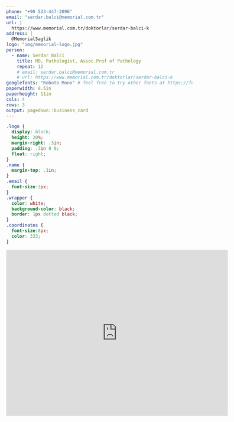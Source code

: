 ```yaml
---
phone: "+90 533-447-2096"
email: "serdar.balci@memorial.com.tr"
url: | 
  https://www.memorial.com.tr/doktorlar/serdar-balci-k
address: |
  @MemorialSaglik
logo: "img/memorial-logo.jpg"
person: 
  - name: Serdar Balci
    title: MD, Pathologist, Assoc.Prof of Pathology
    repeat: 12
    # email: serdar.balci@memorial.com.tr
    # url: https://www.memorial.com.tr/doktorlar/serdar-balci-k
googlefonts: "Roboto Mono" # feel free to try other fonts at https://fonts.google.com
paperwidth: 8.5in
paperheight: 11in
cols: 4
rows: 3
output: pagedown::business_card
---
```


<!-- if you prefer you can create cards in markdown instead of YAML declaration -->

<!-- ::: {.wrapper data-repeat="12"} -->
<!-- [Serdar Balcı]{slot="name"} -->
<!-- [Doç. Dr., Patoloji Uzmanı]{slot="title"} -->
<!-- [drserdarbalci@gmail.com]{slot="email"} -->
<!-- ::: -->


<!-- if you prefer black text on white background, set eval=TRUE on the chunk below -->

```css
.logo {
  display: block;
  height: 20%;
  margin-right: .3in;
  padding: .3in 0 0;
  float: right;
}
.name {
  margin-top: .1in;
}
.email {
  font-size:3px;
}
.wrapper {
  color: white;
  background-color: black;
  border: 1px dotted black;
}
.coordinates {
  font-size:8px;
  color: 333;
}
```


<iframe src="https://www.google.com/maps/embed?pb=!1m18!1m12!1m3!1d3008.315122572471!2d28.971432050097803!3d41.062103979193644!2m3!1f0!2f0!3f0!3m2!1i1024!2i768!4f13.1!3m3!1m2!1s0x14cab77500bbab5f%3A0x4e5c9efdf6925c87!2sDo%C3%A7.%20Dr.%20Serdar%20Balc%C4%B1%20Patoloji%20Uzman%C4%B1!5e0!3m2!1sen!2str!4v1646745748883!5m2!1sen!2str" width="600" height="450" style="border:0;" allowfullscreen="" loading="lazy"></iframe>

